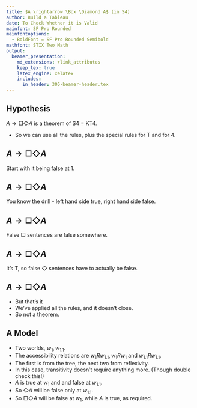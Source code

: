 ```yaml
---
title: $A \rightarrow \Box \Diamond A$ (in S4)
author: Build a Tableau
date: To Check Whether it is Valid
mainfont: SF Pro Rounded
mainfontoptions:
  - BoldFont = SF Pro Rounded Semibold
mathfont: STIX Two Math
output: 
  beamer_presentation:
    md_extensions: +link_attributes
    keep_tex: true
    latex_engine: xelatex
    includes:
      in_header: 305-beamer-header.tex
---
```


## Hypothesis

$A \rightarrow \Box \Diamond A$ is a theorem of S4 = KT4.

- So we can use all the rules, plus the special rules for T and for 4.

## $A \rightarrow \Box \Diamond A$

\begin{oltableau}
[\pFmla{\False}{A \rightarrow \Box \Diamond A}{1}, just = \TAss,
]
\end{oltableau}

\bigskip

Start with it being false at 1.

## $A \rightarrow \Box \Diamond A$

\begin{oltableau}
[\pFmla{\False}{A \rightarrow \Box \Diamond A}{1}, checked, just = \TAss
  [\pFmla{\True}{A}{1}, just = {\TRule{\False}{\rightarrow}[1]}
    [\pFmla{\False}{\Box \Diamond A}{1}, just = {\TRule{\False}{\rightarrow}[1]}
    ]
  ]
]
\end{oltableau}

\bigskip

You know the drill - left hand side true, right hand side false.

## $A \rightarrow \Box \Diamond A$

\begin{oltableau}
[\pFmla{\False}{A \rightarrow \Box \Diamond A}{1}, checked, just = \TAss
  [\pFmla{\True}{A}{1}, just = {\TRule{\False}{\rightarrow}[1]}
    [\pFmla{\False}{\Box \Diamond A}{1}, checked, just = {\TRule{\False}{\rightarrow}[1]}
      [\pFmla{\False}{\Diamond A}{1.1}, just = {\TRule{\False}{\Box}[3]}
      ]
    ]
  ]
]
\end{oltableau}

\bigskip

False $\Box$ sentences are false somewhere.

## $A \rightarrow \Box \Diamond A$

\begin{oltableau}
[\pFmla{\False}{A \rightarrow \Box \Diamond A}{1}, checked, just = \TAss
  [\pFmla{\True}{A}{1}, just = {\TRule{\False}{\rightarrow}[1]}
    [\pFmla{\False}{\Box \Diamond A}{1}, checked, just = {\TRule{\False}{\rightarrow}[1]}
      [\pFmla{\False}{\Diamond A}{1.1}, just = {\TRule{\False}{\Box}[3]}
        [\pFmla{\False}{A}{1.1}, just = {T $\Diamond$ 4}]
      ]
    ]
  ]
]
\end{oltableau}

\bigskip

It's T, so false $\Diamond$ sentences have to actually be false.

## $A \rightarrow \Box \Diamond A$

\begin{oltableau}
[\pFmla{\False}{A \rightarrow \Box \Diamond A}{1}, checked, just = \TAss
  [\pFmla{\True}{A}{1}, just = {\TRule{\False}{\rightarrow}[1]}
    [\pFmla{\False}{\Box \Diamond A}{1}, checked, just = {\TRule{\False}{\rightarrow}[1]}
      [\pFmla{\False}{\Diamond A}{1.1}, just = {\TRule{\False}{\Box}[3]}
        [\pFmla{\False}{A}{1.1}, just = {T $\Diamond$ 4}]
      ]
    ]
  ]
]
\end{oltableau}

\bigskip

- But that's it 
- We've applied all the rules, and it doesn't close.
- So not a theorem.

## A Model 

- Two worlds, $w_1, w_{1.1}$.
- The accessibility relations are $w_1Rw_{1.1}, w_1Rw_1$ and $w_{1.1}Rw_{1.1}$.
- The first is from the tree, the next two from reflexivity.
- In this case, transitivity doesn't require anything more. (Though double check this!)
- $A$ is true at $w_1$ and and false at $w_{1.1}$.
- So $\Diamond A$ will be false only at $w_{1.1}$.
- So $\Box \Diamond A$ will be false at $w_1$, while $A$ is true, as required.


